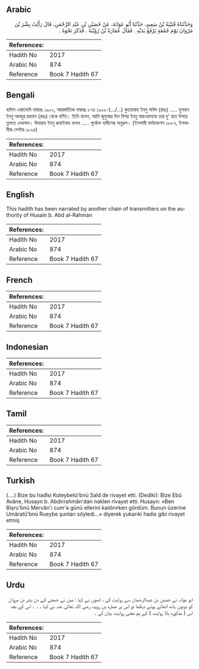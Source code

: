 ## Arabic

<div dir="rtl" lang="ar" style={{fontSize:'larger',backgroundColor:'#f8f9fa',padding:20}}>وَحَدَّثَنَاهُ قُتَيْبَةُ بْنُ سَعِيدٍ، حَدَّثَنَا أَبُو عَوَانَةَ، عَنْ حُصَيْنِ بْنِ عَبْدِ الرَّحْمَنِ، قَالَ رَأَيْتُ بِشْرَ بْنَ مَرْوَانَ يَوْمَ جُمُعَةٍ يَرْفَعُ يَدَيْهِ ‏.‏ فَقَالَ عُمَارَةُ بْنُ رُؤَيْبَةَ ‏.‏ فَذَكَرَ نَحْوَهُ ‏.‏</div><div style={{backgroundColor:'#f8f9fa',padding:20, marginBottom: 10}}><table>
        <thead>
          <tr>
            <th>References:</th>
            <th></th>
          </tr>
        </thead>
        <tbody><tr><td>Hadith No</td><td>2017</td></tr><tr><td>Arabic No</td><td>874</td></tr><tr><td>Reference</td><td>Book 7 Hadith 67</td></tr></tbody></table></div>

## Bengali

<div dir="ltr" lang="bn" style={{fontSize:'larger',backgroundColor:'#f8f9fa',padding:20}}>হাদিস একাডেমি নাম্বারঃ ১৯০২, আন্তর্জাতিক নাম্বারঃ ৮৭৪ ১৯০২-(.../...) কুতায়বাহ ইবনু সাঈদ (রহঃ) ..... হুসায়ন ইবনু আবদুর রহমান (রহঃ) থেকে বর্ণিত। তিনি বলেন, আমি জুমুআর দিন বিশর ইবনু মারওয়ানকে তার দু' হাত উপরে তুলতে দেখলাম। উমারাহ ইবনু রুয়াইবাহ বলেন ..... পূর্বোক্ত হাদীসের অনুরূপ। (ইসলামী ফাউন্ডেশন ১৮৮৭, ইসলামীক সেন্টার ১৮৯৪)</div><div style={{backgroundColor:'#f8f9fa',padding:20, marginBottom: 10}}><table>
        <thead>
          <tr>
            <th>References:</th>
            <th></th>
          </tr>
        </thead>
        <tbody><tr><td>Hadith No</td><td>2017</td></tr><tr><td>Arabic No</td><td>874</td></tr><tr><td>Reference</td><td>Book 7 Hadith 67</td></tr></tbody></table></div>

## English

<div dir="ltr" lang="en" style={{fontSize:'larger',backgroundColor:'#f8f9fa',padding:20}}>This hadith has been narrated by another chain of transmitters on the authority of Husain b. Abd al-Rahman</div><div style={{backgroundColor:'#f8f9fa',padding:20, marginBottom: 10}}><table>
        <thead>
          <tr>
            <th>References:</th>
            <th></th>
          </tr>
        </thead>
        <tbody><tr><td>Hadith No</td><td>2017</td></tr><tr><td>Arabic No</td><td>874</td></tr><tr><td>Reference</td><td>Book 7 Hadith 67</td></tr></tbody></table></div>

## French

<div dir="ltr" lang="fr" style={{fontSize:'larger',backgroundColor:'#f8f9fa',padding:20}}></div><div style={{backgroundColor:'#f8f9fa',padding:20, marginBottom: 10}}><table>
        <thead>
          <tr>
            <th>References:</th>
            <th></th>
          </tr>
        </thead>
        <tbody><tr><td>Hadith No</td><td>2017</td></tr><tr><td>Arabic No</td><td>874</td></tr><tr><td>Reference</td><td>Book 7 Hadith 67</td></tr></tbody></table></div>

## Indonesian

<div dir="ltr" lang="id" style={{fontSize:'larger',backgroundColor:'#f8f9fa',padding:20}}></div><div style={{backgroundColor:'#f8f9fa',padding:20, marginBottom: 10}}><table>
        <thead>
          <tr>
            <th>References:</th>
            <th></th>
          </tr>
        </thead>
        <tbody><tr><td>Hadith No</td><td>2017</td></tr><tr><td>Arabic No</td><td>874</td></tr><tr><td>Reference</td><td>Book 7 Hadith 67</td></tr></tbody></table></div>

## Tamil

<div dir="ltr" lang="ta" style={{fontSize:'larger',backgroundColor:'#f8f9fa',padding:20}}></div><div style={{backgroundColor:'#f8f9fa',padding:20, marginBottom: 10}}><table>
        <thead>
          <tr>
            <th>References:</th>
            <th></th>
          </tr>
        </thead>
        <tbody><tr><td>Hadith No</td><td>2017</td></tr><tr><td>Arabic No</td><td>874</td></tr><tr><td>Reference</td><td>Book 7 Hadith 67</td></tr></tbody></table></div>

## Turkish

<div dir="ltr" lang="tr" style={{fontSize:'larger',backgroundColor:'#f8f9fa',padding:20}}>(….) Bize bu hadîsi Kuteybetü'bnü Saîd de rivayet etti. (Dediki): Bize Ebû Avâne, Husayn b. Abdirrahmân'dan naklen rivayet etti. Husayn: «Ben Bişru'bnü Mervân'ı cum'a günü ellerini kaldırırken gördüm. Bunun üzerine Umâratü'bnü Rueybe şunları söyledi...» diyerek yukarıki hadis gibi rivayet etmiş</div><div style={{backgroundColor:'#f8f9fa',padding:20, marginBottom: 10}}><table>
        <thead>
          <tr>
            <th>References:</th>
            <th></th>
          </tr>
        </thead>
        <tbody><tr><td>Hadith No</td><td>2017</td></tr><tr><td>Arabic No</td><td>874</td></tr><tr><td>Reference</td><td>Book 7 Hadith 67</td></tr></tbody></table></div>

## Urdu

<div dir="rtl" lang="ur" style={{fontSize:'larger',backgroundColor:'#f8f9fa',padding:20}}>ابو عوانہ نے حصین بن عبدالرحمان سے روایت کی ، انھوں نے کہا : میں نے جمعے کے دن بشر بن مروان کو دونوں ہاتھ اٹھاتے ہوئے دیکھا تو اس پر عمارہ بن رویبہ رضی اللہ تعالیٰ عنہ نے کہا ۔ ۔ ۔ اس کے بعد اس ( مذکورہ بالا روایت ) کے ہم معنی روایت بیان کی ۔</div><div style={{backgroundColor:'#f8f9fa',padding:20, marginBottom: 10}}><table>
        <thead>
          <tr>
            <th>References:</th>
            <th></th>
          </tr>
        </thead>
        <tbody><tr><td>Hadith No</td><td>2017</td></tr><tr><td>Arabic No</td><td>874</td></tr><tr><td>Reference</td><td>Book 7 Hadith 67</td></tr></tbody></table></div>
